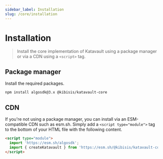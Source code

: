 ```yaml
---
sidebar_label: Installation
slug: /core/installation
---
```



# Installation

> Install the core implementation of Katavault using a package manager or via a CDN using a `<script>` tag.

<SectionBreak />

## Package manager

Install the required packages.

```bash npm2yarn
npm install algosdk@3.x @kibisis/katavault-core
```

<SectionBreak />

## CDN

If you're not using a package manager, you can install via an ESM-compatible CDN such as esm.sh. Simply add a `<script type="module">` tag to the bottom of your HTML file with the following content.

```html
<script type="module">
  import 'https://esm.sh/algosdk';
  import { createKatavault } from 'https://esm.sh/@kibisis/katavault-core';
</script>
```
